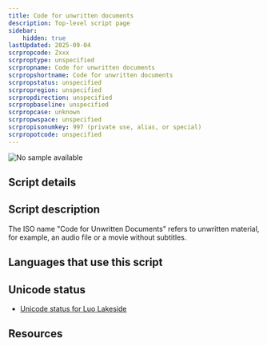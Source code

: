 ```yaml
---
title: Code for unwritten documents
description: Top-level script page
sidebar:
    hidden: true
lastUpdated: 2025-09-04
scrpropcode: Zxxx
scrproptype: unspecified
scrpropname: Code for unwritten documents
scrpropshortname: Code for unwritten documents
scrpropstatus: unspecified
scrpropregion: unspecified
scrpropdirection: unspecified
scrpropbaseline: unspecified
scrpropcase: unknown
scrpropwspace: unspecified
scrpropisonumkey: 997 (private use, alias, or special)
scrpropotcode: unspecified
---
```



![No sample available](../images/nosample.png)



## Script details

<ScriptDetails />

## Script description

The ISO name "Code for Unwritten Documents" refers to unwritten material, for example, an audio file or a movie without subtitles.

## Languages that use this script

<WsList script='Zxxx' wsMax='5' />

## Unicode status

- [Unicode status for Luo Lakeside](/scrlang/unicode/z-luo-lakeside-unicode)


## Resources

<ScriptResources detailSummary='seemore' />

